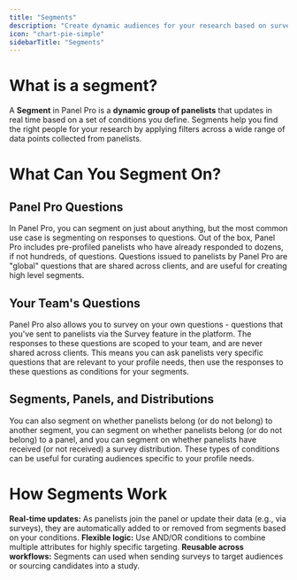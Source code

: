 ```yaml
---
title: "Segments"
description: "Create dynamic audiences for your research based on survey question responses."
icon: "chart-pie-simple"
sidebarTitle: "Segments"
---
```


# What is a segment?

A **Segment** in Panel Pro is a **dynamic group of panelists** that updates in real time based on a set of conditions you define. Segments help you find the right people for your research by applying filters across a wide range of data points collected from panelists.

# What Can You Segment On?

## Panel Pro Questions

In Panel Pro, you can segment on just about anything, but the most common use case is segmenting on responses to questions.  Out of the box, Panel Pro includes pre-profiled panelists who have already responded to dozens, if not hundreds, of questions.  Questions issued to panelists by Panel Pro are "global" questions that are shared across clients, and are useful for creating high level segments.

## Your Team's Questions

Panel Pro also allows you to survey on your own questions - questions that you've sent to panelists via the Survey feature in the platform.  The responses to these questions are scoped to your team, and are never shared across clients.  This means you can ask panelists very specific questions that are relevant to your profile needs, then use the responses to these questions as conditions for your segments.

## Segments, Panels, and Distributions

You can also segment on whether panelists belong (or do not belong) to another segment, you can segment on whether panelists belong (or do not belong) to a panel, and you can segment on whether panelists have received (or not received) a survey distribution.  These types of conditions can be useful for curating audiences specific to your profile needs.

# How Segments Work

**Real-time updates:** As panelists join the panel or update their data (e.g., via surveys), they are automatically added to or removed from segments based on your conditions.
**Flexible logic:** Use AND/OR conditions to combine multiple attributes for highly specific targeting.
**Reusable across workflows:** Segments can used when sending surveys to target audiences or sourcing candidates into a study.